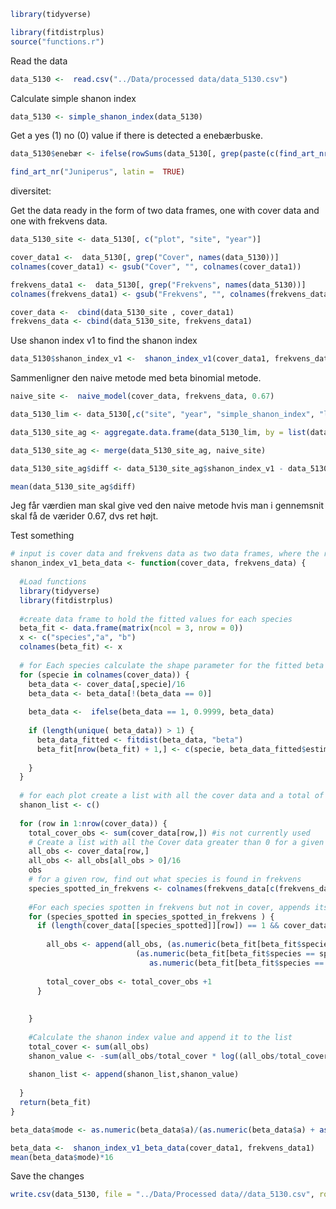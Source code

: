 
```r
library(tidyverse)

library(fitdistrplus)
source("functions.r")
```

Read the data

```r
data_5130 <-  read.csv("../Data/processed data/data_5130.csv")

```

Calculate simple shanon index
```r
data_5130 <- simple_shanon_index(data_5130)
```


Get a yes (1) no (0) value if there is detected a enebærbuske.
```r
data_5130$enebær <- ifelse(rowSums(data_5130[, grep(paste(c(find_art_nr("Juniperus", latin =  TRUE)[,1]), collapse="|"), names(data_5130))]) > 0,1,0)
```


```r
find_art_nr("Juniperus", latin =  TRUE)
```

diversitet:



Get the data ready in the form of two data frames, one with cover data and one with frekvens data.
```r
data_5130_site <- data_5130[, c("plot", "site", "year")]

cover_data1 <-  data_5130[, grep("Cover", names(data_5130))]
colnames(cover_data1) <- gsub("Cover", "", colnames(cover_data1))

frekvens_data1 <-  data_5130[, grep("Frekvens", names(data_5130))]
colnames(frekvens_data1) <- gsub("Frekvens", "", colnames(frekvens_data1))
```


```r
cover_data <-  cbind(data_5130_site , cover_data1)
frekvens_data <- cbind(data_5130_site, frekvens_data1)
```


Use shanon index v1 to find the shanon index
```r
data_5130$shanon_index_v1 <-  shanon_index_v1(cover_data1, frekvens_data1)
```

Sammenligner den naive metode med beta binomial metode.

```r
naive_site <-  naive_model(cover_data, frekvens_data, 0.67)

data_5130_lim <- data_5130[,c("site", "year", "simple_shanon_index", "longtitude_mean_site", "latitude_mean_site", "shanon_index_v1")]

data_5130_site_ag <- aggregate.data.frame(data_5130_lim, by = list(data_5130$site), FUN = mean)

data_5130_site_ag <- merge(data_5130_site_ag, naive_site)

data_5130_site_ag$diff <- data_5130_site_ag$shanon_index_v1 - data_5130_site_ag$`Shannon index`

mean(data_5130_site_ag$diff)
```

Jeg får værdien man skal give ved den naive metode hvis man i gennemsnit skal få de værider 0.67, dvs ret højt.






Test something


```r
# input is cover data and frekvens data as two data frames, where the rows match for the same observation, and the names of the species match.
shanon_index_v1_beta_data <- function(cover_data, frekvens_data) {
  
  #Load functions 
  library(tidyverse)
  library(fitdistrplus)
  
  #create data frame to hold the fitted values for each species
  beta_fit <- data.frame(matrix(ncol = 3, nrow = 0))
  x <- c("species","a", "b")
  colnames(beta_fit) <- x
  
  # for Each species calculate the shape parameter for the fitted beta distribution and save them in a data frame.
  for (specie in colnames(cover_data)) {
    beta_data <- cover_data[,specie]/16
    beta_data <- beta_data[!(beta_data == 0)]
    
    beta_data <-  ifelse(beta_data == 1, 0.9999, beta_data)
    
    if (length(unique( beta_data)) > 1) {
      beta_data_fitted <- fitdist(beta_data, "beta")
      beta_fit[nrow(beta_fit) + 1,] <- c(specie, beta_data_fitted$estimate[1], beta_data_fitted$estimate[2])
      
    }
  }
  
  # for each plot create a list with all the cover data and a total of how may obersevations.
  shanon_list <- c()
  
  for (row in 1:nrow(cover_data)) {
    total_cover_obs <- sum(cover_data[row,]) #is not currently used
    # Create a list with all the Cover data greater than 0 for a given row
    all_obs <- cover_data[row,] 
    all_obs <- all_obs[all_obs > 0]/16
    obs
    # for a given row, find out what species is found in frekvens
    species_spotted_in_frekvens <- colnames(frekvens_data[c(frekvens_data[row,]  == 1)])
    
    #For each species spotten in frekvens but not in cover, appends its posterior cover to the cover data for that row
    for (species_spotted in species_spotted_in_frekvens ) {
      if (length(cover_data[[species_spotted]][row]) == 1 && cover_data[[species_spotted]][row] == 0) {
        
        all_obs <- append(all_obs, (as.numeric(beta_fit[beta_fit$species == species_spotted,]$a) + 1 -1)/
                            (as.numeric(beta_fit[beta_fit$species == species_spotted,]$a) +
                               as.numeric(beta_fit[beta_fit$species == species_spotted,]$b) + 17 -2))
        
        total_cover_obs <- total_cover_obs +1
      }
      
      
    }
    
    #Calculate the shanon index value and append it to the list
    total_cover <- sum(all_obs)
    shanon_value <- -sum(all_obs/total_cover * log((all_obs/total_cover)))
    
    shanon_list <- append(shanon_list,shanon_value)  
    
  }
  return(beta_fit)
}
```


```r
beta_data$mode <- as.numeric(beta_data$a)/(as.numeric(beta_data$a) + as.numeric(beta_data$b) +15)
```

```r
beta_data <-  shanon_index_v1_beta_data(cover_data1, frekvens_data1)
mean(beta_data$mode)*16
```


Save the changes

```r
write.csv(data_5130, file = "../Data/Processed data//data_5130.csv", row.names=FALSE)
```


